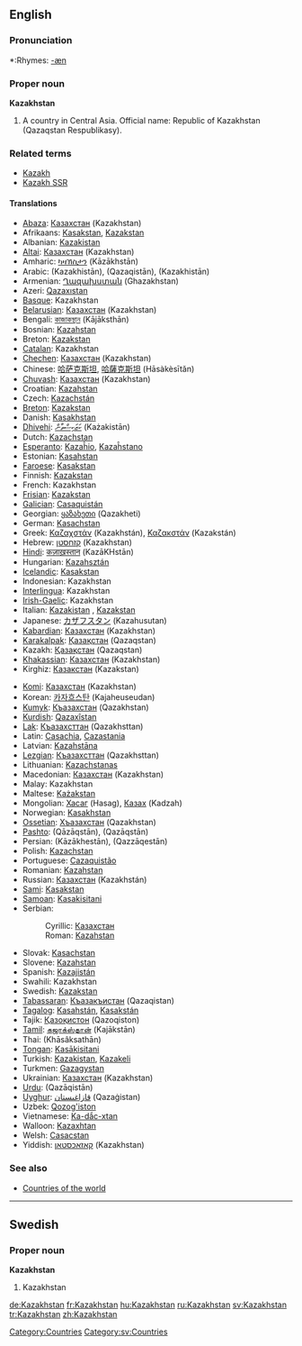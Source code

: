 ==English==

===Pronunciation===
*:Rhymes: [[Rhymes:English:-æn|-æn]]

===Proper noun===
'''Kazakhstan'''

#A country in Central Asia. Official name: Republic of Kazakhstan (Qazaqstan Respublikasy).

===Related terms===
*[[Kazakh]]
*[[Kazakh SSR]]

====Translations====
{{top}}
*[[Abaza]]: [[Казахстан]] (Kazakhstan)
*Afrikaans: [[Kasakstan]], [[Kazakstan]]
*Albanian: [[Kazakistan]]
*[[Altai]]: [[Казахстан]] (Kazakhstan)
*Amharic: [[ካዛኽስታን]] (Kāzākhstān)
*Arabic: {{ARchar|[[كازاخستان]]}} (Kazakhistān), {{ARchar|[[قازاقستان]]}} (Qazaqistān), {{ARchar|[[كازخستان]]}} (Kazakhistān)
*Armenian: [[Ղազախստան]] (Ghazakhstan)
*Azeri: [[Qazaxıstan]]
*[[Basque]]: Kazakhstan
*[[Belarusian]]: [[Казахстан]] (Kazakhstan)
*Bengali: [[কাজাকস্থান]] (Kājāksthān)
*Bosnian: [[Kazahstan#Bosnian|Kazahstan]] {{m}}
*Breton: [[Kazakstan]]
*[[Catalan]]: Kazakhstan
*[[Chechen]]: [[Казахстан]] (Kazakhstan)
*Chinese: [[哈萨克斯坦]], [[哈薩克斯坦]] (Hāsàkèsītǎn)
*[[Chuvash]]: [[Казахстан]] (Kazakhstan)
*Croatian: [[Kazahstan]]
*Czech: [[Kazachstán]]
*[[Breton]]: [[Kazakstan]]
*Danish: [[Kasakhstan]]
*[[Dhivehi]]: [[ކަޒަކިސްތާން]] (Każakistān)
*Dutch: [[Kazachstan]]
*[[Esperanto]]: [[Kazaĥio]], [[Kazaĥstano]]
*Estonian: [[Kasahstan]]
*[[Faroese]]: [[Kasakstan]]
*Finnish: [[Kazakstan]]
*French: Kazakhstan {{m}}
*[[Frisian]]: [[Kazakstan]]
*[[Galician]]: [[Casaquistán]]
*Georgian: [[ყაზახეთი]] (Qazakheti)
*German: [[Kasachstan]] {{n}}
*Greek: [[Καζαχστάν]] (Kazakhstán), [[Καζακστάν]] (Kazakstán) {{n}}
*Hebrew: [[קזחסטן]] (Kazakhstan)
*[[Hindi]]: [[कज़ाख़स्तान]] (KazāKHstān)
*Hungarian: [[Kazahsztán]]
*[[Icelandic]]: [[Kasakstan]]
*Indonesian: Kazakhstan
*[[Interlingua]]: Kazakhstan
*[[Irish-Gaelic]]: Kazakhstan
*Italian: [[Kazakistan]] {{m}}, [[Kazakstan]] {{m}}
*Japanese: [[カザフスタン]] (Kazahusutan)
*[[Kabardian]]: [[Казахстан]] (Kazakhstan)
*[[Karakalpak]]: [[Қазақстан]] (Qazaqstan)
*Kazakh: [[Қазақстан]] (Qazaqstan)
*[[Khakassian]]: [[Казахстан]] (Kazakhstan)
*Kirghiz: [[Казакстан]] (Kazakstan)
{{mid}}
*[[Komi]]: [[Казахстан]] (Kazakhstan)
*Korean: [[카자흐스탄]] (Kajaheuseudan)
*[[Kumyk]]: [[Къазахстан]] (Qazakhstan)
*[[Kurdish]]: [[Qazaxîstan]]
*[[Lak]]: [[Къазахсттан]] (Qazakhsttan)
*Latin: [[Casachia]], [[Cazastania]]
*Latvian: [[Kazahstāna]]
*[[Lezgian]]: [[Къазахсттан]] (Qazakhsttan)
*Lithuanian: [[Kazachstanas]]
*Macedonian: [[Казахстан]] (Kazakhstan)
*Malay: Kazakhstan
*Maltese: [[Każakstan]]
*Mongolian: [[Хасаг]] (Hasag), [[Казах]] (Kadzah)
*Norwegian: [[Kasakhstan]]
*[[Ossetian]]: [[Хъазахстан]] (Qazakhstan)
*[[Pashto]]: {{FAchar|[[قازاقستان]]}} (Qāzāqstān), {{FAchar|[[قزاقستان]]}} (Qazāqstān)
*Persian: {{FAchar|[[کازاخستان]]}} (Kāzākhestān), {{FAchar|[[قزاقستان]]}} (Qazzāqestān)
*Polish: [[Kazachstan]]
*Portuguese: [[Cazaquistão]]
*Romanian: [[Kazahstan]] {{n}}
*Russian: [[Казахстан]] (Kazakhstán) {{m}}
*[[Sami]]: [[Kasakstan]]
*[[Samoan]]: [[Kasakisitani]]
*Serbian:
*:Cyrillic: [[Казахстан#Serbian|Казахстан]] {{m}}
*:Roman: [[Kazahstan#Serbian|Kazahstan]] {{m}}
*Slovak: [[Kasachstan]]
*Slovene: [[Kazahstan]]
*Spanish: [[Kazajistán]] {{m}}
*Swahili: Kazakhstan
*Swedish: [[Kazakstan]]
*[[Tabassaran]]: [[Къазакъистан]] (Qazaqistan)
*[[Tagalog]]: [[Kasahstán]], [[Kasakstán]]
*Tajik: [[Қазоқистон]] (Qazoqiston)
*[[Tamil]]: [[கஜாக்ஸ்தான்]] (Kajākstān)
*Thai: {{THchar|[[คาซัคสถาน]]}} (Khāsâksathān)
*[[Tongan]]: [[Kasākisitani]]
*Turkish: [[Kazakistan]], [[Kazakeli]]
*Turkmen: [[Gazagystan]]
*Ukrainian: [[Казахстан]] (Kazakhstan)
*[[Urdu]]: {{URchar|[[قزاقستان]]}} (Qazāqistān)
*[[Uyghur]]: [[ﻗﺎﺯﺍﻏﯩﺴﺘﺎﻥ]] (Qazaġistan)
*Uzbek: [[Qozog'iston]]
*Vietnamese: [[Ka-dắc-xtan]]
*Walloon: [[Kazaxhtan]]
*Welsh: [[Casacstan]]
*Yiddish: [[קאַזאַכסטאַן]] (Kazakhstan)
{{bottom}}

===See also===
*[[Countries of the world]]


----

==Swedish==
===Proper noun===
'''Kazakhstan'''
#Kazakhstan

[[Category:Countries]]
[[Category:sv:Countries]]

[[de:Kazakhstan]]
[[fr:Kazakhstan]]
[[hu:Kazakhstan]]
[[ru:Kazakhstan]]
[[sv:Kazakhstan]]
[[tr:Kazakhstan]]
[[zh:Kazakhstan]]